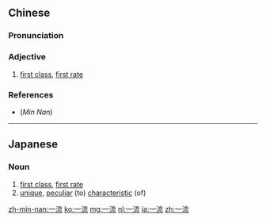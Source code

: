 ==Chinese==
{{zh-forms}}

===Pronunciation===
{{zh-pron
|m=一 liú
|c=jat1 lau4
|mn=it-liû
|cat=a
}}

===Adjective===
{{zh-adj}}

# [[first class]], [[first rate]]

===References===
* (''Min Nan'') {{thcwd|51602}}

----

==Japanese==
{{ja-kanjitab|一|流}}

===Noun===
{{ja-noun|いちりゅう}}
# [[first class]], [[first rate]]
# [[unique]], [[peculiar]] (to) [[characteristic]] (of)

[[zh-min-nan:一流]]
[[ko:一流]]
[[mg:一流]]
[[nl:一流]]
[[ja:一流]]
[[zh:一流]]